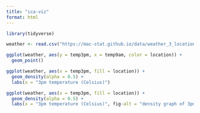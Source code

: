 ```yaml
---
title: "ica-viz"
format: html
---
```


```r
library(tidyverse)
```
```r
weather <- read.csv("https://mac-stat.github.io/data/weather_3_locations.csv")
```

```r
ggplot(weather, aes(y = temp3pm, x = temp9am, color = location)) + 
  geom_point()
```
```r
ggplot(weather, aes(x = temp3pm, fill = location)) + 
  geom_density(alpha = 0.5) + 
  labs(x = "3pm temperature (Celsius)")  
```
```r

ggplot(weather, aes(x = temp3pm, fill = location)) + 
  geom_density(alpha = 0.5) + 
  labs(x = "3pm temperature (Celsius)", fig-alt = "density graph of 3pm temperatures of three different locations. uluru has the highest 3pm temperature, on average.")  
```

